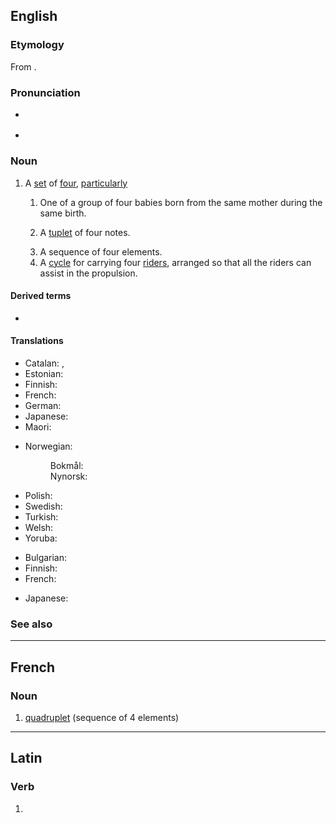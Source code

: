 ==English==
{{wikipedia}}

===Etymology===
From {{suffix|en|quadruple|et}}.

===Pronunciation===
* {{a|RP}} {{IPA|en|/kwɒˈdɹʌplət/|/kwɑˈdɹuːplət/}}
* {{a|US|Canada}} {{IPA|en|/kwɑˈdɹʌplət/|/kwɑˈdɹuplət/}}

===Noun===
{{en-noun}}

# A [[set]] of [[four]], [[particularly]]
#: {{coord|en|couplet|triplet|quadruplet|tetraplet|quintuplet|pentuplet|sextuplet|septuplet|octuplet|nonuplet|multiplet}}
## One of a group of four babies born from the same mother during the same birth.
## {{lb|en|music}} A [[tuplet]] of four notes.
## A sequence of four elements.
## A [[cycle]] for carrying four [[rider]]s, arranged so that all the riders can assist in the propulsion.

====Derived terms====
* {{l|en|prime quadruplet}}

====Translations====
{{trans-top|infant born as one of four}}
* Catalan: {{t|ca|quadrigemin|m}}, {{t|ca|quadrigèmina|f}}
* Estonian: {{t|et|nelikud|p}}
* Finnish: {{t+|fi|nelonen}}
* French: {{t+|fr|quadruplé}}
* German: {{t+|de|Vierling|m}}
* Japanese: {{t+|ja|四つ子|tr=yotsugo|sc=Jpan}}
* Maori: {{t|mi|māhanga whā}}
{{trans-mid}}
* Norwegian:
*: Bokmål: {{t|nb|firling|m}}
*: Nynorsk: {{t|nn|firling|m}}
* Polish: {{t+|pl|czworaczek|m}}
* Swedish: {{t|sv|fyrling|c}}
* Turkish: {{t+|tr|dördüz}}
* Welsh: {{t|cy|pedrybled|m}}
* Yoruba: {{t|yo|ìbẹ́rin}}
{{trans-bottom}}

{{trans-top|sequence of four elements}}
* Bulgarian: {{t+|bg|четворка|f}}
* Finnish: {{t+|fi|nelikko}}
* French: {{t+|fr|quadruplet}}
{{trans-mid}}
* Japanese: {{t|ja|四つ組|tr=よつぐみ, yotsu-gumi}}
{{trans-bottom}}

===See also===
{{coefficient}}
{{c|en|Four}}
----

==French==

===Noun===
{{fr-noun|m}}

# [[#Noun|quadruplet]] (sequence of 4 elements)

----

==Latin==

===Verb===
{{la-verb-form|quadruplet}}

# {{inflection of|la|quadruplō||3|s|pres|act|sub}}